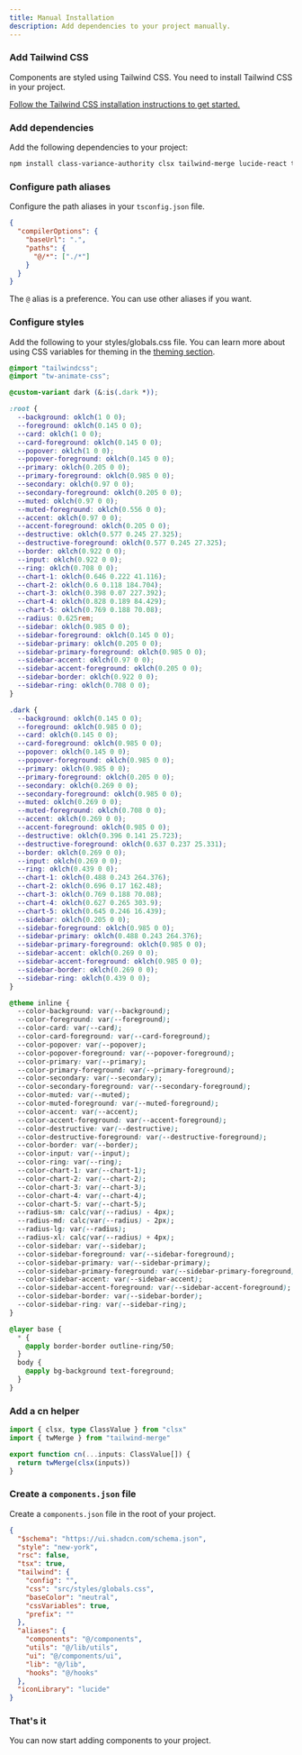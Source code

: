 ```yaml
---
title: Manual Installation
description: Add dependencies to your project manually.
---
```


<Steps>

### Add Tailwind CSS

Components are styled using Tailwind CSS. You need to install Tailwind CSS in your project.

[Follow the Tailwind CSS installation instructions to get started.](https://tailwindcss.com/docs/installation)

### Add dependencies

Add the following dependencies to your project:

```bash
npm install class-variance-authority clsx tailwind-merge lucide-react tw-animate-css
```

### Configure path aliases

Configure the path aliases in your `tsconfig.json` file.

```json {3-6} title="tsconfig.json" showLineNumbers
{
  "compilerOptions": {
    "baseUrl": ".",
    "paths": {
      "@/*": ["./*"]
    }
  }
}
```

The `@` alias is a preference. You can use other aliases if you want.

### Configure styles

Add the following to your styles/globals.css file. You can learn more about using CSS variables for theming in the [theming section](/docs/theming).

<CodeCollapsibleWrapper>

```css showLineNumbers title="src/styles/globals.css"
@import "tailwindcss";
@import "tw-animate-css";

@custom-variant dark (&:is(.dark *));

:root {
  --background: oklch(1 0 0);
  --foreground: oklch(0.145 0 0);
  --card: oklch(1 0 0);
  --card-foreground: oklch(0.145 0 0);
  --popover: oklch(1 0 0);
  --popover-foreground: oklch(0.145 0 0);
  --primary: oklch(0.205 0 0);
  --primary-foreground: oklch(0.985 0 0);
  --secondary: oklch(0.97 0 0);
  --secondary-foreground: oklch(0.205 0 0);
  --muted: oklch(0.97 0 0);
  --muted-foreground: oklch(0.556 0 0);
  --accent: oklch(0.97 0 0);
  --accent-foreground: oklch(0.205 0 0);
  --destructive: oklch(0.577 0.245 27.325);
  --destructive-foreground: oklch(0.577 0.245 27.325);
  --border: oklch(0.922 0 0);
  --input: oklch(0.922 0 0);
  --ring: oklch(0.708 0 0);
  --chart-1: oklch(0.646 0.222 41.116);
  --chart-2: oklch(0.6 0.118 184.704);
  --chart-3: oklch(0.398 0.07 227.392);
  --chart-4: oklch(0.828 0.189 84.429);
  --chart-5: oklch(0.769 0.188 70.08);
  --radius: 0.625rem;
  --sidebar: oklch(0.985 0 0);
  --sidebar-foreground: oklch(0.145 0 0);
  --sidebar-primary: oklch(0.205 0 0);
  --sidebar-primary-foreground: oklch(0.985 0 0);
  --sidebar-accent: oklch(0.97 0 0);
  --sidebar-accent-foreground: oklch(0.205 0 0);
  --sidebar-border: oklch(0.922 0 0);
  --sidebar-ring: oklch(0.708 0 0);
}

.dark {
  --background: oklch(0.145 0 0);
  --foreground: oklch(0.985 0 0);
  --card: oklch(0.145 0 0);
  --card-foreground: oklch(0.985 0 0);
  --popover: oklch(0.145 0 0);
  --popover-foreground: oklch(0.985 0 0);
  --primary: oklch(0.985 0 0);
  --primary-foreground: oklch(0.205 0 0);
  --secondary: oklch(0.269 0 0);
  --secondary-foreground: oklch(0.985 0 0);
  --muted: oklch(0.269 0 0);
  --muted-foreground: oklch(0.708 0 0);
  --accent: oklch(0.269 0 0);
  --accent-foreground: oklch(0.985 0 0);
  --destructive: oklch(0.396 0.141 25.723);
  --destructive-foreground: oklch(0.637 0.237 25.331);
  --border: oklch(0.269 0 0);
  --input: oklch(0.269 0 0);
  --ring: oklch(0.439 0 0);
  --chart-1: oklch(0.488 0.243 264.376);
  --chart-2: oklch(0.696 0.17 162.48);
  --chart-3: oklch(0.769 0.188 70.08);
  --chart-4: oklch(0.627 0.265 303.9);
  --chart-5: oklch(0.645 0.246 16.439);
  --sidebar: oklch(0.205 0 0);
  --sidebar-foreground: oklch(0.985 0 0);
  --sidebar-primary: oklch(0.488 0.243 264.376);
  --sidebar-primary-foreground: oklch(0.985 0 0);
  --sidebar-accent: oklch(0.269 0 0);
  --sidebar-accent-foreground: oklch(0.985 0 0);
  --sidebar-border: oklch(0.269 0 0);
  --sidebar-ring: oklch(0.439 0 0);
}

@theme inline {
  --color-background: var(--background);
  --color-foreground: var(--foreground);
  --color-card: var(--card);
  --color-card-foreground: var(--card-foreground);
  --color-popover: var(--popover);
  --color-popover-foreground: var(--popover-foreground);
  --color-primary: var(--primary);
  --color-primary-foreground: var(--primary-foreground);
  --color-secondary: var(--secondary);
  --color-secondary-foreground: var(--secondary-foreground);
  --color-muted: var(--muted);
  --color-muted-foreground: var(--muted-foreground);
  --color-accent: var(--accent);
  --color-accent-foreground: var(--accent-foreground);
  --color-destructive: var(--destructive);
  --color-destructive-foreground: var(--destructive-foreground);
  --color-border: var(--border);
  --color-input: var(--input);
  --color-ring: var(--ring);
  --color-chart-1: var(--chart-1);
  --color-chart-2: var(--chart-2);
  --color-chart-3: var(--chart-3);
  --color-chart-4: var(--chart-4);
  --color-chart-5: var(--chart-5);
  --radius-sm: calc(var(--radius) - 4px);
  --radius-md: calc(var(--radius) - 2px);
  --radius-lg: var(--radius);
  --radius-xl: calc(var(--radius) + 4px);
  --color-sidebar: var(--sidebar);
  --color-sidebar-foreground: var(--sidebar-foreground);
  --color-sidebar-primary: var(--sidebar-primary);
  --color-sidebar-primary-foreground: var(--sidebar-primary-foreground);
  --color-sidebar-accent: var(--sidebar-accent);
  --color-sidebar-accent-foreground: var(--sidebar-accent-foreground);
  --color-sidebar-border: var(--sidebar-border);
  --color-sidebar-ring: var(--sidebar-ring);
}

@layer base {
  * {
    @apply border-border outline-ring/50;
  }
  body {
    @apply bg-background text-foreground;
  }
}
```

</CodeCollapsibleWrapper>

### Add a cn helper

```ts showLineNumbers title="lib/utils.ts"
import { clsx, type ClassValue } from "clsx"
import { twMerge } from "tailwind-merge"

export function cn(...inputs: ClassValue[]) {
  return twMerge(clsx(inputs))
}
```

### Create a `components.json` file

Create a `components.json` file in the root of your project.

```json title="components.json" showLineNumbers
{
  "$schema": "https://ui.shadcn.com/schema.json",
  "style": "new-york",
  "rsc": false,
  "tsx": true,
  "tailwind": {
    "config": "",
    "css": "src/styles/globals.css",
    "baseColor": "neutral",
    "cssVariables": true,
    "prefix": ""
  },
  "aliases": {
    "components": "@/components",
    "utils": "@/lib/utils",
    "ui": "@/components/ui",
    "lib": "@/lib",
    "hooks": "@/hooks"
  },
  "iconLibrary": "lucide"
}
```

### That's it

You can now start adding components to your project.

</Steps>



